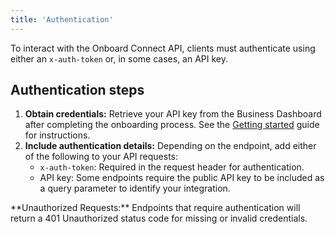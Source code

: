 ```yaml
---
title: 'Authentication'
---
```


To interact with the Onboard Connect API, clients must authenticate using either an `x-auth-token` or, in some cases, an API key.

## Authentication steps

1. **Obtain credentials:** Retrieve your API key from the Business Dashboard after completing the onboarding process. See the [Getting started](/onboard-exchange/connect/quick-start-guide.mdx) guide for instructions.
2. **Include authentication details:** Depending on the endpoint, add either of the following to your API requests:
    - `x-auth-token`: Required in the request header for authentication.
    - API key: Some endpoints require the public API key to be included as a query parameter to identify your integration.

<Warning>
**Unauthorized Requests:** Endpoints that require authentication will return a 401 Unauthorized status code for missing or invalid credentials.
</Warning>